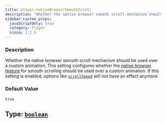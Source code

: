 ```yaml
---
title: player.nativeBrowserSmoothScroll
description: "Whether the native browser smooth scroll mechanism should be used over a custom animation."
sidebar_custom_props:
  javaScriptOnly: true
  category: Player
  since: 1.2.3
---
```




<SettingsHeader />

### Description
Whether the native browser smooth scroll mechanism should be used over a custom animation. This setting configures whether the [native browser feature](https://developer.mozilla.org/en-US/docs/Web/API/Element/scrollTo)
for smooth scrolling should be used over a custom animation.
If this setting is enabled, options like [`scrollSpeed`](/docs/reference/settings/player/scrollspeed) will not have an effect anymore.


### Default Value

`true`

## Type: [`boolean`](https://mdn.io/boolean)

